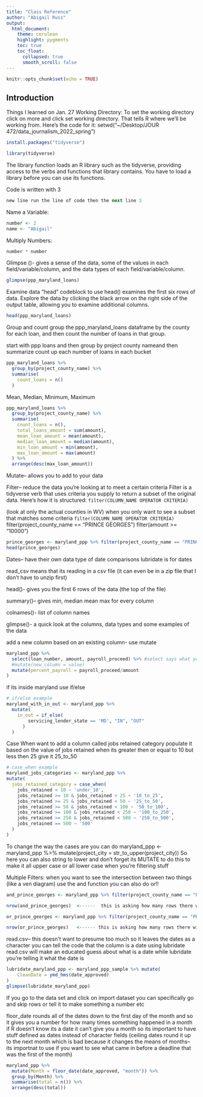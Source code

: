 ```yaml
---
title: "Class Reference"
author: "Abigail Russ"
output:
  html_document:
    theme: cerulean
    highlight: pygments
    toc: true
    toc_float:
      collapsed: true
      smooth_scroll: false
---
```


```r
knitr::opts_chunk$set(echo = TRUE)
```

## Introduction

Things I learned on Jan. 27
Working Directory: To set the working directory click on more and click set working directory. That tells R where we'll be working from. Here's the code for it: setwd("~/Desktop/JOUR 472/data_journalism_2022_spring")

```r
install.packages("tidyverse")
```
```r
library(tidyverse)
```
The library function loads an R library such as the tidyverse, providing     access to the verbs and functions that library contains. You have to load a library before you can use its functions.

Code is written with 3 
``` r
new line run the line of code then the next line 3 
```

Name a Variable: 
```r
number <- 2
name <- "Abigail"
```

Multiply Numbers:
```r
number * number
```

Glimpse ()-  gives a sense of the data, some of the values in each field/variable/column, and the data types of each field/variable/column.

```r
glimpse(ppp_maryland_loans)
```

Examine data "head"
codeblock to use head() examines the first six rows of data. Explore the data by clicking the black arrow on the right side of the output table, allowing you to examine additional columns.
```r
head(ppp_maryland_loans)
```

Group and count
group the ppp_maryland_loans dataframe by the county for each loan, and then count the number of loans in that group.

start with ppp loans and then group by project county nameand then summarize count up each number of loans in each bucket
```r
ppp_maryland_loans %>%  
  group_by(project_county_name) %>% 
  summarise(
    count_loans = n()
  )
```
Mean, Median, Minimum, Maximum
```r
ppp_maryland_loans %>%
  group_by(project_county_name) %>%
  summarise(
    count_loans = n(),
    total_loans_amount = sum(amount),
    mean_loan_amount = mean(amount),
    median_loan_amount = median(amount),
    min_loan_amount = min(amount),
    max_loan_amount = max(amount)
  ) %>%
  arrange(desc(max_loan_amount))
```

Mutate-- allows you to add to your data

Filter-- reduce the data you're looking at to meet a certain criteria
Filter is a tidyverse verb that uses criteria you supply to return a subset of the original data. Here's how it is structured:
`filter(COLUMN_NAME OPERATOR CRITERIA)`

(look at only the actual counties in WV)
    when you only want to see a subset that matches some criteria 
    `filter(COLUMN_NAME OPERATOR CRITERIA)`
    filter(project_county_name == "PRINCE GEORGES")
    filter(amount >= "10000")
    
```r
prince_georges <- maryland_ppp %>% filter(project_county_name == "PRINCE GEORGES")
head(prince_georges)
```

Dates-- have their own data type of date comparisons 
  lubridate is for dates
  
read_csv means that its reading in a csv file (it can even be in a zip file that I don't have to unzip first)

head()-  gives you the first 6 rows of the data (the top of the file)

summary()-- gives min, median mean max for every column 

colnames()- list of column names

glimpse()- a quick look at the columns, data types and some examples of the data

add a new column based on an existing column- use mutate
```r
maryland_ppp %>%
  select(loan_number, amount, payroll_proceed) %>% #select says what you want to see 
  #mutate(new_column = value)
  mutate(percent_payroll = payroll_proceed/amount
)
```

if its inside maryland use if/else
```r
# if/else example
maryland_with_in_out <- maryland_ppp %>%
  mutate(
    in_out = if_else(
        servicing_lender_state == 'MD', "IN", "OUT"
      )
  )
```

Case When
want to add a column called jobs retained category
populate it based on the value of jobs retained
when its greater then or equal to 10 but less then 25 give it 25_to_50
```r
# case_when example
maryland_jobs_categories <- maryland_ppp %>%
mutate(
  jobs_retained_category = case_when(
    jobs_retained < 10 ~ 'under_10',
    jobs_retained >= 10 & jobs_retained < 25 ~ '10_to_25',
    jobs_retained >= 25 & jobs_retained < 50 ~ '25_to_50',
    jobs_retained >= 50 & jobs_retained < 100 ~ '50_to_100',
    jobs_retained >= 100 & jobs_retained < 250 ~ '100_to_250',
    jobs_retained >= 250 & jobs_retained < 500 ~ '250_to_500',
    jobs_retained == 500 ~ '500'
  )
)
```

To change the way the cases are you can do 
maryland_ppp <- maryland_ppp  %>% mutate(project_city = str_to_upper(project_city))
  So here you can also string to lower and don't forget its MUTATE to do this to make it all upper case or all lower case when you're   filtering stuff
  
Multiple Filters: when you want to see the intersection between two things (like a ven diagram) use the and function you can also do or!!
```r
and_prince_georges <- maryland_ppp %>% filter(project_county_name == "PRINCE GEORGES" & business_type == "Non-Profit Organization" & amount > 150000)

nrow(and_prince_georges)  <------  this is asking how many rows there will be  
```

```r
or_prince_georges <- maryland_ppp %>% filter(project_county_name == "PRINCE GEORGES" | business_type == "Non-Profit Organization" | amount > 150000)

nrow(or_prince_georges)   <------ this is asking how many rows there will be 
```

read.csv-- this doesn't want to presume too much so it leaves the dates as a character 
          you can tell the code that the column is a date using lubridate
          read.csv will make an educated guess about what is a date while lubridate you're telling it what the date is 
```r
lubridate_maryland_ppp <- maryland_ppp_sample %>% mutate(
    CleanDate = ymd_hms(date_approved)
)
glimpse(lubridate_maryland_ppp)
```

If you go to the data set and click on import dataset you can specifically go and skip rows or tell it to make something a number etc

floor_date rounds all of the dates down to the first day of the month and so it gives you a number for how many times something happened in a month
    if R doesn't know its a date it can't give you a month so its important to have stuff defined as dates instead of character fields
    (ceiling dates round it up to the next month which is bad because it changes the means of months-- its importnat to use if you want to see what came in before a deadline that was the first of the month)
```r
maryland_ppp %>%
  mutate(Month = floor_date(date_approved, "month")) %>%
  group_by(Month) %>%
  summarise(total = n()) %>%
  arrange(desc(total))
```
